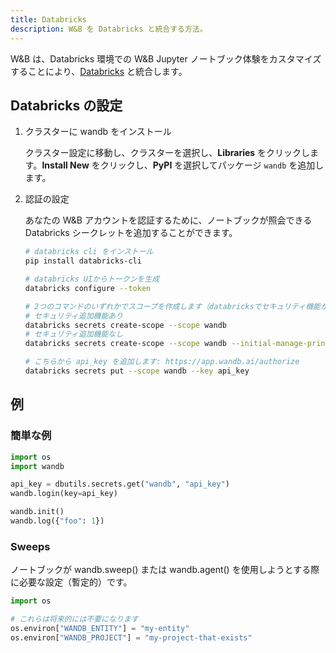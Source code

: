 ```yaml
---
title: Databricks
description: W&B を Databricks と統合する方法。
---
```


W&B は、Databricks 環境での W&B Jupyter ノートブック体験をカスタマイズすることにより、[Databricks](https://www.databricks.com/) と統合します。

## Databricks の設定

1. クラスターに wandb をインストール

    クラスター設定に移動し、クラスターを選択し、**Libraries** をクリックします。**Install New** をクリックし、**PyPI** を選択してパッケージ `wandb` を追加します。

2. 認証の設定

    あなたの W&B アカウントを認証するために、ノートブックが照会できる Databricks シークレットを追加することができます。

    ```bash
    # databricks cli をインストール
    pip install databricks-cli

    # databricks UIからトークンを生成
    databricks configure --token

    # 2つのコマンドのいずれかでスコープを作成します（databricksでセキュリティ機能が有効かどうかによります）：
    # セキュリティ追加機能あり
    databricks secrets create-scope --scope wandb
    # セキュリティ追加機能なし
    databricks secrets create-scope --scope wandb --initial-manage-principal users

    # こちらから api_key を追加します: https://app.wandb.ai/authorize
    databricks secrets put --scope wandb --key api_key
    ```

## 例

### 簡単な例

```python
import os
import wandb

api_key = dbutils.secrets.get("wandb", "api_key")
wandb.login(key=api_key)

wandb.init()
wandb.log({"foo": 1})
```

### Sweeps

ノートブックが wandb.sweep() または wandb.agent() を使用しようとする際に必要な設定（暫定的）です。

```python
import os

# これらは将来的には不要になります
os.environ["WANDB_ENTITY"] = "my-entity"
os.environ["WANDB_PROJECT"] = "my-project-that-exists"
```